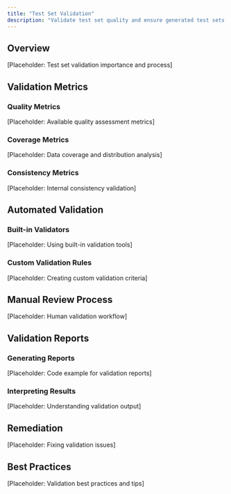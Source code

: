 ```yaml
---
title: "Test Set Validation"
description: "Validate test set quality and ensure generated test sets meet your evaluation requirements."
---
```


## Overview

[Placeholder: Test set validation importance and process]

## Validation Metrics

### Quality Metrics
[Placeholder: Available quality assessment metrics]

### Coverage Metrics
[Placeholder: Data coverage and distribution analysis]

### Consistency Metrics
[Placeholder: Internal consistency validation]

## Automated Validation

### Built-in Validators
[Placeholder: Using built-in validation tools]

### Custom Validation Rules
[Placeholder: Creating custom validation criteria]

## Manual Review Process

[Placeholder: Human validation workflow]

## Validation Reports

### Generating Reports
[Placeholder: Code example for validation reports]

### Interpreting Results
[Placeholder: Understanding validation output]

## Remediation

[Placeholder: Fixing validation issues]

## Best Practices

[Placeholder: Validation best practices and tips] 